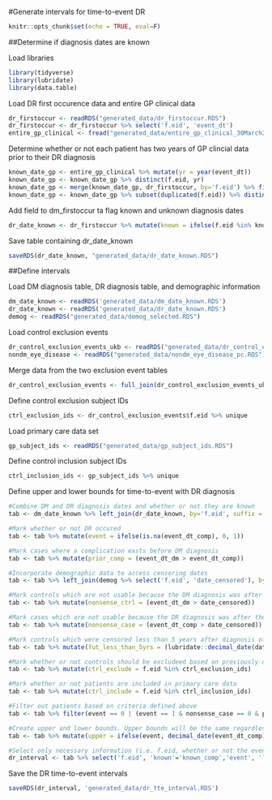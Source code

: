 #Generate intervals for time-to-event DR

```r
knitr::opts_chunk$set(echo = TRUE, eval=F)
```

##Determine if diagnosis dates are known

Load libraries
```r
library(tidyverse)
library(lubridate)
library(data.table)
```
Load DR first occurence data and entire GP clinical data
```r
dr_firstoccur <- readRDS("generated_data/dr_firstoccur.RDS")
dr_firstoccur <- dr_firstoccur %>% select('f.eid', 'event_dt')
entire_gp_clinical <- fread("generated_data/entire_gp_clinical_30March2021_formatted.txt", select = c('f.eid', 'event_dt'))
```
Determine whether or not each patient has two years of GP clincial data prior to their DR diagnosis
```r
known_date_gp <- entire_gp_clinical %>% mutate(yr = year(event_dt)) 
known_date_gp <- known_date_gp %>% distinct(f.eid, yr)
known_date_gp <- merge(known_date_gp, dr_firstoccur, by='f.eid') %>% filter(year(event_dt)-1==yr | year(event_dt)-2==yr)
known_date_gp <- known_date_gp %>% subset(duplicated(f.eid)) %>% distinct(f.eid, event_dt)
```
Add field to dm_firstoccur ta flag known and unknown diagnosis dates
```r
dr_date_known <- dr_firstoccur %>% mutate(known = ifelse(f.eid %in% known_date_gp$f.eid,1,0))
```
Save table containing dr_date_known
```r
saveRDS(dr_date_known, "generated_data/dr_date_known.RDS")
```
##Define intervals 

Load DM diagnosis table, DR diagnosis table, and demographic information
```r
dm_date_known <- readRDS('generated_data/dm_date_known.RDS')
dr_date_known <- readRDS('generated_data/dr_date_known.RDS')
demog <- readRDS("generated_data/demog_selected.RDS")
```
Load control exclusion events
```r
dr_control_exclusion_events_ukb <- readRDS("generated_data/dr_control_exclusion_events_ukb.RDS")
nondm_eye_disease <- readRDS("generated_data/nondm_eye_disease_pc.RDS")
```

Merge data from the two exclusion event tables
```r
dr_control_exclusion_events <- full_join(dr_control_exclusion_events_ukb,nondm_eye_disease,by=c("f.eid","event_dt"))
```
Define control exclusion subject IDs
```r
ctrl_exclusion_ids <- dr_control_exclusion_events$f.eid %>% unique
```

Load primary care data set
```r
gp_subject_ids <- readRDS("generated_data/gp_subject_ids.RDS")
```

Define control inclusion subject IDs
```r
ctrl_inclusion_ids <- gp_subject_ids %>% unique
```
Define upper and lower bounds for time-to-event with DR diagnosis 
```r
#Combine DM and DR diagnosis dates and whether or not they are known
tab <- dm_date_known %>% left_join(dr_date_known, by='f.eid', suffix = c('_dm', '_comp'))

#Mark whether or not DR occured
tab <- tab %>% mutate(event = ifelse(is.na(event_dt_comp), 0, 1))

#Mark cases where a complication exsts before DM diagnosis
tab <- tab %>% mutate(prior_comp = (event_dt_dm > event_dt_comp))

#Incorporate demographic data to access censoring dates
tab <- tab %>% left_join(demog %>% select('f.eid', 'date_censored'), by='f.eid')

#Mark controls which are not usable because the DM diagnosis was after the censoring date
tab <- tab %>% mutate(nonsense_ctrl = (event_dt_dm > date_censored))

#Mark cases which are not usable because the DR diagnosis was after the censoring date
tab <- tab %>% mutate(nonsense_case = (event_dt_comp > date_censored))

#Mark controls which were censored less than 5 years after diagnosis of DM
tab <- tab %>% mutate(fut_less_than_5yrs = (lubridate::decimal_date(date_censored) - lubridate::decimal_date(event_dt_dm) < 5))

#Mark whether or not controls should be excludeed based on previously defined control exclusion evnets
tab <- tab %>% mutate(ctrl_exclude = f.eid %in% ctrl_exclusion_ids)

#Mark whether or not patients are included in primary care data
tab <- tab %>% mutate(ctrl_include = f.eid %in% ctrl_inclusion_ids)

#Filter out patients based on criteria defined above
tab <- tab %>% filter(event == 0 | (event == 1 & nonsense_case == 0 & prior_comp == 0 & known_dm==1)) %>% filter(event == 1 | (event == 0 & nonsense_ctrl == 0 & ctrl_exclude == 0 & ctrl_include & fut_less_than_5yrs == 0 & known_dm==1))

#Create upper and lower bounds. Upper bounds will be the same regardless of whether or not the diagnosis date is known. Lower bounds will be 0 for unknown diagnoses and equal to upper bounds for known diagnoses
tab <- tab %>% mutate(upper = ifelse(event, decimal_date(event_dt_comp)-decimal_date(event_dt_dm),decimal_date(date_censored)-decimal_date(event_dt_dm)), lower = ifelse(known_comp | !event, upper,0))

#Select only necessary information (i.e. f.eid, whether or not the event occured, whether or not the date was known, and the upper and lower bounds on time-to-event)
dr_interval <- tab %>% select('f.eid', 'known'='known_comp','event', 'lower', 'upper')
```
Save the DR time-to-event intervals
```r
saveRDS(dr_interval, 'generated_data/dr_tte_interval.RDS')
```

